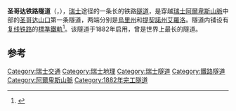 {{Translating|||time=2019-02-06T13:41:23+00:00}} 
{{about|1882年开通的铁路隧道|2016年开通的铁路隧道|圣哥达基线隧道|公路隧道|圣哥达公路隧道}}
{{Infobox tunnel
| name = 圣哥达铁路隧道
| image = Gotthard Inside (22033706419).jpg
| image_size = 250
| caption = 隧道内
| official_name = Gotthardtunnel{{de}}、Galleria del San Gottardo{{it}}
| line= {{tsl|en|Gotthard Line|哥达铁路|哥达线}}
| location = 穿越[[瑞士阿爾卑斯山脈|瑞士阿爾卑斯山脈]]中部的{{le|圣哥达山丘|Saint-Gotthard Massif}}
| coordinates = {{coord|46|35|44|N|8|35|44|E|type:landmark_region:CH_dim:20000|display=}}
| system = [[瑞士聯邦鐵路|瑞士聯邦鐵路 (SBB CFF FFS)]]
| start = [[烏里州|烏里州]]{{le|格申恩|Göschenen}}（北，1106m）
| end = [[提契諾州|提契諾州]][[艾羅洛|艾羅洛]]（南，1145m）
| startwork = {{Start date|1872|09|13}}
| open = {{Start date|1882|05|22}}
| owner = SBB CFF FFS
| operator = [[瑞士聯邦鐵路|SBB基础设施]]
| traffic = 铁路
| character = 客运、货运
| engineer= {{le|路易斯·法弗尔|Louis Favre}}
| length= 15.003km
| notrack= [[复线铁路|复线铁路]]
| gauge = {{RailGauge|sg}}（[[標準鐵軌|標準鐵軌]]）
| el = 15 kV 16.7 Hz（从{{Start date|1920|10|18}}）
| hielevation = 1151m（隧道内）
| lowelevation  = 1106m（北口）
| height = 7.1米
| width = 8.0米
| map= [[File:Gotthardtunnel-b2.png|120px]]
}}

'''圣哥达铁路隧道'''（{{lang-de|Gotthardtunnel}}，{{lang-it|Galleria del San Gottardo}}），[[瑞士|瑞士]]{{tsl|en|Gotthard Line|哥达铁路}}途径的一条{{convert|15.003|km|mi}}长的铁路[[隧道|隧道]]，是穿越[[瑞士阿爾卑斯山脈|瑞士阿爾卑斯山脈]]中部{{le|圣哥达山丘|Saint-Gotthard Massif}}的[[圣哥达山口|圣哥达山口]]第一条隧道，两端分别是[[烏里州|烏里州]]{{le|格申恩|Göschenen}}和[[提契諾州|提契諾州]][[艾羅洛|艾羅洛]]。隧道内铺设有[[复线铁路|复线铁路]]的[[標準鐵軌|標準鐵軌]]<ref name=saw-34>{{cite book | title = Eisenbahnatlas Schweiz | year = 2012 | publisher = Verlag Schweers + Wall GmbH | isbn=978-3-89494-130-7 | page = 34}}</ref>。该隧道于1882年启用，曾是世界上最长的隧道。

== 参考 ==
{{reflist|30em}}

[[Category:瑞士交通|Category:瑞士交通]]
[[Category:瑞士地理|Category:瑞士地理]]
[[Category:瑞士隧道|Category:瑞士隧道]]
[[Category:鐵路隧道|Category:鐵路隧道]]
[[Category:阿爾卑斯山脈|Category:阿爾卑斯山脈]]
[[Category:1882年完工隧道|Category:1882年完工隧道]]